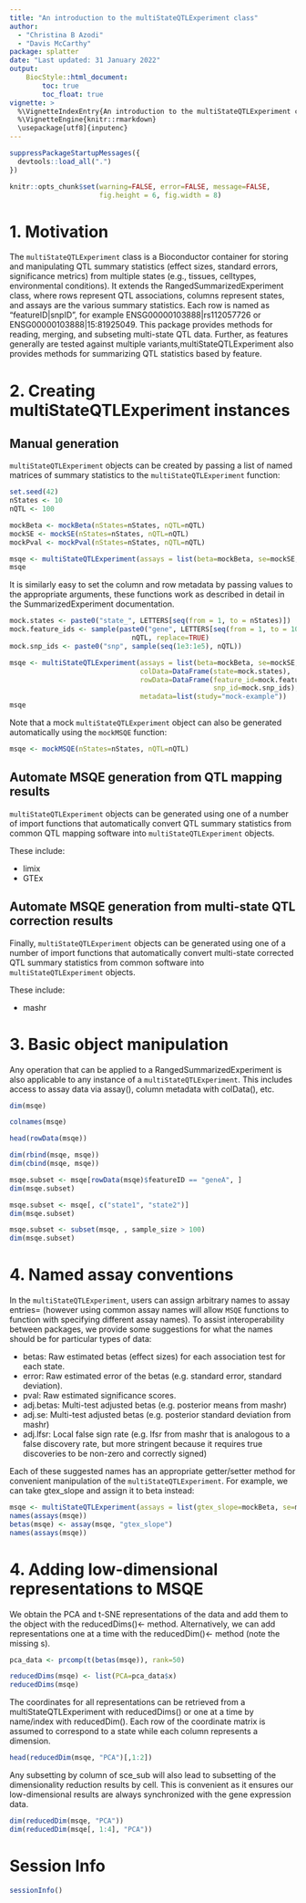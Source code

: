 ```yaml
---
title: "An introduction to the multiStateQTLExperiment class"
author:
  - "Christina B Azodi"
  - "Davis McCarthy"
package: splatter
date: "Last updated: 31 January 2022"
output:
    BiocStyle::html_document:
        toc: true
        toc_float: true
vignette: >
  %\VignetteIndexEntry{An introduction to the multiStateQTLExperiment class}
  %\VignetteEngine{knitr::rmarkdown}
  \usepackage[utf8]{inputenc}
---
```


```r
suppressPackageStartupMessages({
  devtools::load_all(".")
})

knitr::opts_chunk$set(warning=FALSE, error=FALSE, message=FALSE, 
                      fig.height = 6, fig.width = 8)
```

# 1. Motivation

The `multiStateQTLExperiment` class is a Bioconductor container for storing and manipulating QTL summary statistics (effect sizes, standard errors, significance metrics) from multiple states (e.g., tissues, celltypes, environmental conditions). It extends the RangedSummarizedExperiment class, where rows represent QTL associations, columns represent states, and assays are the various summary statistics. Each row is named as "featureID|snpID", for example ENSG00000103888|rs112057726 or ENSG00000103888|15:81925049. This package provides methods for reading, merging, and subseting multi-state QTL data. Further, as features generally are tested against multiple variants,multiStateQTLExperiment also provides methods for summarizing QTL statistics based by feature. 


# 2. Creating multiStateQTLExperiment instances

## Manual generation

`multiStateQTLExperiment` objects can be created by passing a list of named matrices of summary statistics to the `multiStateQTLExperiment` function:

```r
set.seed(42)
nStates <- 10
nQTL <- 100

mockBeta <- mockBeta(nStates=nStates, nQTL=nQTL)
mockSE <- mockSE(nStates=nStates, nQTL=nQTL)
mockPval <- mockPval(nStates=nStates, nQTL=nQTL)

msqe <- multiStateQTLExperiment(assays = list(beta=mockBeta, se=mockSE, pval=mockPval))
msqe
```

It is similarly easy to set the column and row metadata by passing values to the appropriate arguments, these functions work as described in detail in the SummarizedExperiment documentation. 

```r
mock.states <- paste0("state_", LETTERS[seq(from = 1, to = nStates)])
mock.feature_ids <- sample(paste0("gene", LETTERS[seq(from = 1, to = 10)]), 
                              nQTL, replace=TRUE)
mock.snp_ids <- paste0("snp", sample(seq(1e3:1e5), nQTL))

msqe <- multiStateQTLExperiment(assays = list(beta=mockBeta, se=mockSE, pval=mockPval),
                                colData=DataFrame(state=mock.states),
                                rowData=DataFrame(feature_id=mock.feature_ids,
                                                  snp_id=mock.snp_ids),
                                metadata=list(study="mock-example"))
msqe
```

Note that a mock `multiStateQTLExperiment` object can also be generated automatically using the `mockMSQE` function:

```r
msqe <- mockMSQE(nStates=nStates, nQTL=nQTL)
```

## Automate MSQE generation from QTL mapping results

`multiStateQTLExperiment` objects can be generated using one of a number of import functions that automatically convert QTL summary statistics from common QTL mapping software into `multiStateQTLExperiment` objects.

These include:
  
  - limix
  - GTEx


## Automate MSQE generation from multi-state QTL correction results

Finally, `multiStateQTLExperiment` objects can be generated using one of a number of import functions that automatically convert multi-state corrected QTL summary statistics from common software into `multiStateQTLExperiment` objects.

These include:

  - mashr

# 3. Basic object manipulation

Any operation that can be applied to a RangedSummarizedExperiment is also applicable to any instance of a `multiStateQTLExperiment`. This includes access to assay data via assay(), column metadata with colData(), etc. 

```r
dim(msqe)
```

```r
colnames(msqe)
```

```r
head(rowData(msqe))
```

```r
dim(rbind(msqe, msqe))
dim(cbind(msqe, msqe))
```

```r
msqe.subset <- msqe[rowData(msqe)$featureID == "geneA", ]
dim(msqe.subset)

msqe.subset <- msqe[, c("state1", "state2")]
dim(msqe.subset)

msqe.subset <- subset(msqe, , sample_size > 100)
dim(msqe.subset)
```

# 4. Named assay conventions

In the `multiStateQTLExperiment`, users can assign arbitrary names to assay entries= (however using common assay names will allow `MSQE` functions to function with specifying different assay names). To assist interoperability between packages, we provide some suggestions for what the names should be for particular types of data:

- betas: Raw estimated betas (effect sizes) for each association test for each state.
- error: Raw estimated error of the betas (e.g. standard error, standard deviation).
- pval: Raw estimated significance scores. 
- adj.betas: Multi-test adjusted betas (e.g. posterior means from mashr)
- adj.se: Multi-test adjusted betas (e.g. posterior standard deviation from mashr)
- adj.lfsr: Local false sign rate (e.g. lfsr from mashr that is analogous to a false discovery rate, but more stringent because it requires true discoveries to be non-zero and correctly signed)


Each of these suggested names has an appropriate getter/setter method for convenient manipulation of the `multiStateQTLExperiment`. For example, we can take gtex_slope and assign it to beta instead:

```r
msqe <- multiStateQTLExperiment(assays = list(gtex_slope=mockBeta, se=mockSE, pval=mockPval))
names(assays(msqe))
betas(msqe) <- assay(msqe, "gtex_slope")
names(assays(msqe))
```


# 4. Adding low-dimensional representations to MSQE

We obtain the PCA and t-SNE representations of the data and add them to the object with the reducedDims()<- method. Alternatively, we can add representations one at a time with the reducedDim()<- method (note the missing s).

```r
pca_data <- prcomp(t(betas(msqe)), rank=50)

reducedDims(msqe) <- list(PCA=pca_data$x)
reducedDims(msqe)
```

The coordinates for all representations can be retrieved from a multiStateQTLExperiment with reducedDims() or one at a time by name/index with reducedDim(). Each row of the coordinate matrix is assumed to correspond to a state while each column represents a dimension.

```r
head(reducedDim(msqe, "PCA")[,1:2])
```

Any subsetting by column of sce_sub will also lead to subsetting of the dimensionality reduction results by cell. This is convenient as it ensures our low-dimensional results are always synchronized with the gene expression data.

```r
dim(reducedDim(msqe, "PCA"))
dim(reducedDim(msqe[, 1:4], "PCA"))
```


# Session Info

```r
sessionInfo()
```
